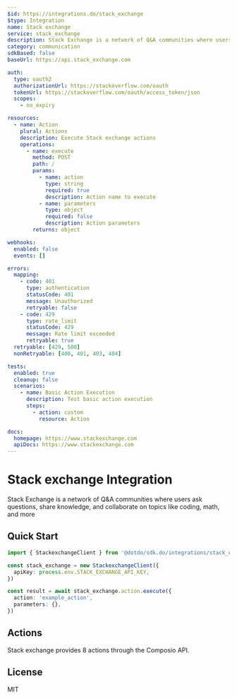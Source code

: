 ```yaml
---
$id: https://integrations.do/stack_exchange
$type: Integration
name: Stack exchange
service: stack_exchange
description: Stack Exchange is a network of Q&A communities where users ask questions, share knowledge, and collaborate on topics like coding, math, and more
category: communication
sdkBased: false
baseUrl: https://api.stack_exchange.com

auth:
  type: oauth2
  authorizationUrl: https://stackoverflow.com/oauth
  tokenUrl: https://stackoverflow.com/oauth/access_token/json
  scopes:
    - no_expiry

resources:
  - name: Action
    plural: Actions
    description: Execute Stack exchange actions
    operations:
      - name: execute
        method: POST
        path: /
        params:
          - name: action
            type: string
            required: true
            description: Action name to execute
          - name: parameters
            type: object
            required: false
            description: Action parameters
        returns: object

webhooks:
  enabled: false
  events: []

errors:
  mapping:
    - code: 401
      type: authentication
      statusCode: 401
      message: Unauthorized
      retryable: false
    - code: 429
      type: rate_limit
      statusCode: 429
      message: Rate limit exceeded
      retryable: true
  retryable: [429, 500]
  nonRetryable: [400, 401, 403, 404]

tests:
  enabled: true
  cleanup: false
  scenarios:
    - name: Basic Action Execution
      description: Test basic action execution
      steps:
        - action: custom
          resource: Action

docs:
  homepage: https://www.stackexchange.com
  apiDocs: https://www.stackexchange.com
---
```


# Stack exchange Integration

Stack Exchange is a network of Q&A communities where users ask questions, share knowledge, and collaborate on topics like coding, math, and more

## Quick Start

```typescript
import { StackexchangeClient } from '@dotdo/sdk.do/integrations/stack_exchange'

const stack_exchange = new StackexchangeClient({
  apiKey: process.env.STACK_EXCHANGE_API_KEY,
})

const result = await stack_exchange.action.execute({
  action: 'example_action',
  parameters: {},
})
```

## Actions

Stack exchange provides 8 actions through the Composio API.

## License

MIT
